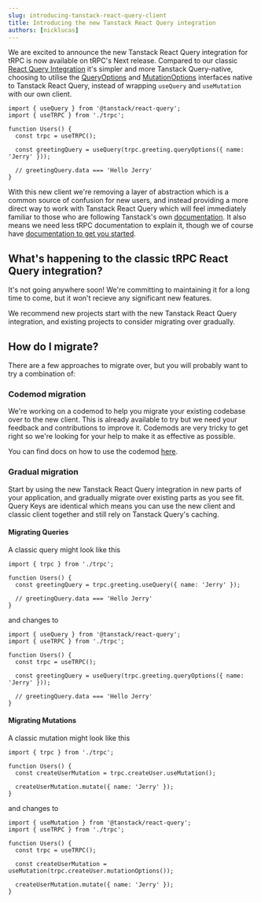 ```yaml
---
slug: introducing-tanstack-react-query-client
title: Introducing the new Tanstack React Query integration
authors: [nicklucas]
---
```


We are excited to announce the new Tanstack React Query integration for tRPC is now available on tRPC's Next release. Compared to our classic [React Query Integration](/docs/client/react) it's simpler and more Tanstack Query-native, choosing to utilise the [QueryOptions](https://tanstack.com/query/latest/docs/framework/react/guides/query-options) and [MutationOptions](https://tanstack.com/query/latest/docs/framework/react/guides/mutations) interfaces native to Tanstack React Query, instead of wrapping `useQuery` and `useMutation` with our own client.

```tsx
import { useQuery } from '@tanstack/react-query';
import { useTRPC } from './trpc';

function Users() {
  const trpc = useTRPC();

  const greetingQuery = useQuery(trpc.greeting.queryOptions({ name: 'Jerry' }));

  // greetingQuery.data === 'Hello Jerry'
}
```

With this new client we're removing a layer of abstraction which is a common source of confusion for new users, and instead providing a more direct way to work with Tanstack React Query which will feel immediately familiar to those who are following Tanstack's own [documentation](https://tanstack.com/query/latest). It also means we need less tRPC documentation to explain it, though we of course have [documentation to get you started](/docs/tanstack-react-query/introduction).

## What's happening to the classic tRPC React Query integration?

It's not going anywhere soon! We're committing to maintaining it for a long time to come, but it won't recieve any significant new features.

We recommend new projects start with the new Tanstack React Query integration, and existing projects to consider migrating over gradually.

## How do I migrate?

There are a few approaches to migrate over, but you will probably want to try a combination of:

### Codemod migration

We're working on a codemod to help you migrate your existing codebase over to the new client. This is already available to try but we need your feedback and contributions to improve it. Codemods are very tricky to get right so we're looking for your help to make it as effective as possible.

You can find docs on how to use the codemod [here](/docs/client/tanstack-react-query/codemod).

### Gradual migration

Start by using the new Tanstack React Query integration in new parts of your application, and gradually migrate over existing parts as you see fit. Query Keys are identical which means you can use the new client and classic client together and still rely on Tanstack Query's caching.

#### Migrating Queries

A classic query might look like this

```tsx
import { trpc } from './trpc';

function Users() {
  const greetingQuery = trpc.greeting.useQuery({ name: 'Jerry' });

  // greetingQuery.data === 'Hello Jerry'
}
```

and changes to

```tsx
import { useQuery } from '@tanstack/react-query';
import { useTRPC } from './trpc';

function Users() {
  const trpc = useTRPC();

  const greetingQuery = useQuery(trpc.greeting.queryOptions({ name: 'Jerry' }));

  // greetingQuery.data === 'Hello Jerry'
}
```

#### Migrating Mutations

A classic mutation might look like this

```tsx
import { trpc } from './trpc';

function Users() {
  const createUserMutation = trpc.createUser.useMutation();

  createUserMutation.mutate({ name: 'Jerry' });
}
```

and changes to

```tsx
import { useMutation } from '@tanstack/react-query';
import { useTRPC } from './trpc';

function Users() {
  const trpc = useTRPC();

  const createUserMutation = useMutation(trpc.createUser.mutationOptions());

  createUserMutation.mutate({ name: 'Jerry' });
}
```

